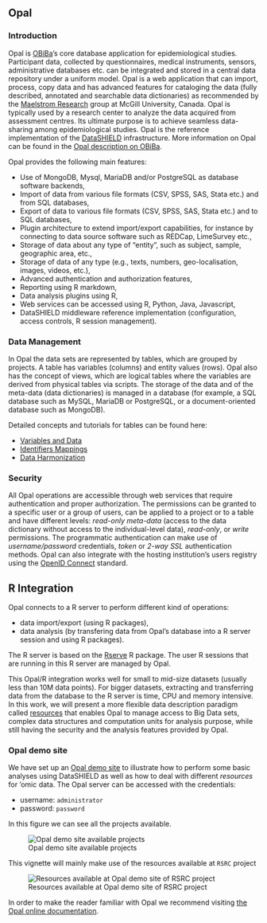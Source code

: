 ## Opal {#opal}

### Introduction


Opal is [OBiBa](https://www.obiba.org/)’s core database application for epidemiological studies. Participant data, collected by questionnaires, medical instruments, sensors, administrative databases etc. can be integrated and stored in a central data repository under a uniform model. Opal is a web application that can import, process, copy data and has advanced features for cataloging the data (fully described, annotated and searchable data dictionaries) as recommended by the [Maelstrom Research](https://www.maelstrom-research.org) group at McGill University, Canada. Opal is typically used by a research center to analyze the data acquired from assessment centres. Its ultimate purpose is to achieve seamless data-sharing among epidemiological studies. Opal is the reference implementation of the [DataSHIELD](http://www.datashield.ac.uk/) infrastructure. More information on Opal can be found in the [Opal description on OBiBa](https://www.obiba.org/pages/products/opal/).


Opal provides the following main features:

* Use of MongoDB, Mysql, MariaDB and/or PostgreSQL as database software backends,
* Import of data from various file formats (CSV, SPSS, SAS, Stata etc.) and from SQL databases,
* Export of data to various file formats (CSV, SPSS, SAS, Stata etc.) and to SQL databases,
* Plugin architecture to extend import/export capabilities, for instance by connecting to data source software such as REDCap, LimeSurvey etc.,
* Storage of data about any type of "entity", such as subject, sample, geographic area, etc.,
* Storage of data of any type (e.g., texts, numbers, geo-localisation, images, videos, etc.),
* Advanced authentication and authorization features,
* Reporting using R markdown,
* Data analysis plugins using R,
* Web services can be accessed using R, Python, Java, Javascript,
* DataSHIELD middleware reference implementation (configuration, access controls, R session management).

### Data Management

In Opal the data sets are represented by tables, which are grouped by projects. A table has variables (columns) and entity values (rows). Opal also has the concept of views, which are logical tables where the variables are derived from physical tables via scripts. The storage of the data and of the meta-data (data dictionaries) is managed in a database (for example, a SQL database such as MySQL, MariaDB or PostgreSQL, or a document-oriented database such as MongoDB).

Detailed concepts and tutorials for tables can be found here:

- [Variables and Data](http://opaldoc.obiba.org/en/latest/variables-data.html)
- [Identifiers Mappings](http://opaldoc.obiba.org/en/latest/ids.html)
- [Data Harmonization](http://opaldoc.obiba.org/en/latest/data-harmonization.html)

### Security

All Opal operations are accessible through web services that require authentication and proper authorization. The permissions can be granted to a specific user or a group of users, can be applied to a project or to a table and have different levels: *read-only meta-data* (access to the data dictionary without access to the individual-level data), *read-only*, or *write* permissions. The programmatic authentication can make use of *username/password* credentials, *token* or *2-way SSL* authentication methods. Opal can also integrate with the hosting institution's users registry using the [OpenID Connect](https://openid.net/connect/) standard.

## R Integration

Opal connects to a R server to perform different kind of operations:

* data import/export (using R packages),
* data analysis (by transfering data from Opal's database into a R server session and using R packages).

The R server is based on the [Rserve](https://cran.r-project.org/package=Rserve) R package. The user R sessions that are running in this R server are managed by Opal.

This Opal/R integration works well for small to mid-size datasets (usually less than 10M data points). For bigger datasets, extracting and transferring data from the database to the R server is time, CPU and memory intensive. In this work, we will present a more flexible data description paradigm called [resources](#resources) that enables Opal to manage access to Big Data sets, complex data structures and computation units for analysis purpose, while still having the security and the analysis features provided by Opal.

### Opal demo site

We have set up an [Opal demo site](http://opal-demo.obiba.org/) to illustrate how to perform some basic analyses using DataSHIELD as well as how to deal with different *resources* for 'omic data. The Opal server can be accessed with the credentials:

- username: `administrator`
- password: `password`


In this figure we can see all the projects available. 

![Opal demo site available projects](fig/opal_projects.png)

This vignette will mainly make use of the resources available at `RSRC` project

![Resources available at Opal demo site of RSRC project](fig/resources_rsrc.png)

In order to make the reader familiar with Opal we recommend visiting [the Opal online documentation](http://opaldoc.obiba.org/).
